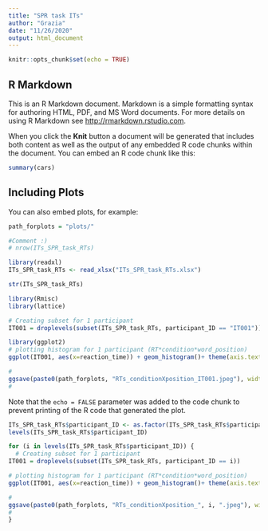 ```yaml
---
title: "SPR task ITs"
author: "Grazia"
date: "11/26/2020"
output: html_document
---
```


```r
knitr::opts_chunk$set(echo = TRUE)
```

## R Markdown

This is an R Markdown document. Markdown is a simple formatting syntax for authoring HTML, PDF, and MS Word documents. For more details on using R Markdown see <http://rmarkdown.rstudio.com>.

When you click the **Knit** button a document will be generated that includes both content as well as the output of any embedded R code chunks within the document. You can embed an R code chunk like this:

```r
summary(cars)
```

## Including Plots

You can also embed plots, for example:

```r

path_forplots = "plots/"

```

```r
#Comment :)
# nrow(ITs_SPR_task_RTs)
```

```r
library(readxl)
ITs_SPR_task_RTs <- read_xlsx("ITs_SPR_task_RTs.xlsx")

str(ITs_SPR_task_RTs)

library(Rmisc)
library(lattice)

```
```r

# Creating subset for 1 participant
IT001 = droplevels(subset(ITs_SPR_task_RTs, participant_ID == "IT001"))

library(ggplot2)
# plotting histogram for 1 participant (RT*condition*word_position)
ggplot(IT001, aes(x=reaction_time)) + geom_histogram()+ theme(axis.text=element_text(size=20), axis.title=element_text(size=20,face="bold"), plot.title = element_text(size = 20, face = "bold", vjust=0.3), legend.title=element_text(size=20), legend.text = element_text(size=20)) + facet_wrap( condition ~ position) + theme(strip.text.x = element_text(size= 20), strip.text.y = element_text(size= 20)) + ggtitle("Reaction times raw RTs IT001")

#
ggsave(paste0(path_forplots, "RTs_conditionXposition_IT001.jpeg"), width = 40, height = 40, units = "in")
#

```



Note that the `echo = FALSE` parameter was added to the code chunk to prevent printing of the R code that generated the plot.



```r
ITs_SPR_task_RTs$participant_ID <- as.factor(ITs_SPR_task_RTs$participant_ID)
levels(ITs_SPR_task_RTs$participant_ID)

for (i in levels(ITs_SPR_task_RTs$participant_ID)) {
  # Creating subset for 1 participant
IT001 = droplevels(subset(ITs_SPR_task_RTs, participant_ID == i))

# plotting histogram for 1 participant (RT*condition*word_position)
ggplot(IT001, aes(x=reaction_time)) + geom_histogram()+ theme(axis.text=element_text(size=20), axis.title=element_text(size=20,face="bold"), plot.title = element_text(size = 20, face = "bold", vjust=0.3), legend.title=element_text(size=20), legend.text = element_text(size=20)) + facet_wrap( condition ~ position) + theme(strip.text.x = element_text(size= 20), strip.text.y = element_text(size= 20)) + ggtitle("Reaction times raw RTs IT001")

#
ggsave(paste0(path_forplots, "RTs_conditionXposition_", i, ".jpeg"), width = 40, height = 40, units = "in")
#
}



```

